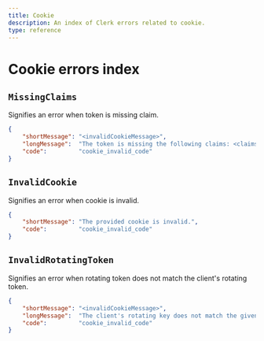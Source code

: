 ```yaml
---
title: Cookie
description: An index of Clerk errors related to cookie.
type: reference
---
```


# Cookie errors index

## `MissingClaims`

Signifies an error when token is missing claim.

```json
{
    "shortMessage": "<invalidCookieMessage>",
    "longMessage":  "The token is missing the following claims: <claims>",
    "code":         "cookie_invalid_code"
}
```

## `InvalidCookie`
Signifies an error when cookie is invalid.

```json
{
    "shortMessage": "The provided cookie is invalid.",
    "code":         "cookie_invalid_code"
}
```

## `InvalidRotatingToken`

Signifies an error when rotating token does not match the client's rotating token.

```json
{
    "shortMessage": "<invalidCookieMessage>",
    "longMessage":  "The client's rotating key does not match the given one <token>",
    "code":         "cookie_invalid_code"
}
```
